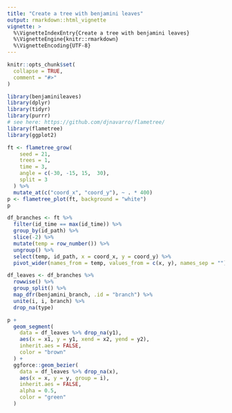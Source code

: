 ```yaml
---
title: "Create a tree with benjamini leaves"
output: rmarkdown::html_vignette
vignette: >
  %\VignetteIndexEntry{Create a tree with benjamini leaves}
  %\VignetteEngine{knitr::rmarkdown}
  %\VignetteEncoding{UTF-8}
---
```


```r
knitr::opts_chunk$set(
  collapse = TRUE,
  comment = "#>"
)
```

```r
library(benjaminileaves)
library(dplyr)
library(tidyr)
library(purrr)
# see here: https://github.com/djnavarro/flametree/
library(flametree)
library(ggplot2)
```

```r
ft <- flametree_grow(
    seed = 21, 
    trees = 1, 
    time = 3, 
    angle = c(-30, -15, 15,  30), 
    split = 3
  ) %>% 
  mutate_at(c("coord_x", "coord_y"), ~ . * 400)
p <- flametree_plot(ft, background = "white")
p
```

```r
df_branches <- ft %>% 
  filter(id_time == max(id_time)) %>% 
  group_by(id_path) %>% 
  slice(-2) %>% 
  mutate(temp = row_number()) %>% 
  ungroup() %>% 
  select(temp, id_path, x = coord_x, y = coord_y) %>% 
  pivot_wider(names_from = temp, values_from = c(x, y), names_sep = "")

df_leaves <- df_branches %>% 
  rowwise() %>% 
  group_split() %>%
  map_dfr(benjamini_branch, .id = "branch") %>% 
  unite(i, i, branch) %>%
  drop_na(type)
```


```r
p +
  geom_segment(
    data = df_leaves %>% drop_na(y1), 
    aes(x = x1, y = y1, xend = x2, yend = y2), 
    inherit.aes = FALSE,
    color = "brown"
  ) + 
  ggforce::geom_bezier(
    data = df_leaves %>% drop_na(x), 
    aes(x = x, y = y, group = i), 
    inherit.aes = FALSE,
    alpha = 0.5,
    color = "green"
  )
  
```

